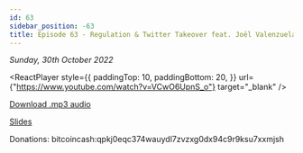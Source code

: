 ```yaml
---
id: 63
sidebar_position: -63
title: Episode 63 - Regulation & Twitter Takeover feat. Joël Valenzuela
---
```



_Sunday, 30th October 2022_

<ReactPlayer
  style={{
    paddingTop: 10,
    paddingBottom: 20,
  }}
  url={"https://www.youtube.com/watch?v=VCwO6UpnS_o"}
  target="_blank"
/>

[Download .mp3 audio](https://drive.google.com/file/d/1BZLCfG0cEDBX9e2jasKwWutEsH8Nq9d4/view?usp=sharing)

[Slides](https://docs.google.com/presentation/d/1KSibKm1CVHM7PCmCydWXfBpngJx2tPEJ/edit?usp=sharing&ouid=100290143879929950045&rtpof=true&sd=true)

Donations: bitcoincash:qpkj0eqc374wauydl7zvzxg0dx94c9r9ksu7xxmjsh
